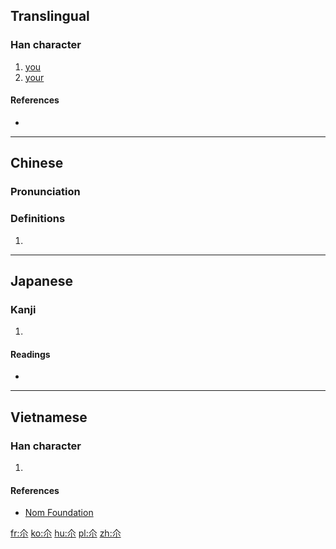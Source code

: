 {{also|爾}}
==Translingual==

===Han character===
{{Han char|rn=42|rad=小|as=02|sn=5|four=80900|canj=人火 (OF), XX人火 (XXOF)|ids=⿱𠆢小}}

# [[you]]
# [[your]]

====References====
* {{Han ref|kx=0297.011|dkj=07477|dj=0591.010|hdz=10111.050|uh=5C12|ud=23570|bh=C974|bd=51572}}

----

==Chinese==
{{zh-forms}}

===Pronunciation===
{{zh-pron
|m=ěr
|c=ji5
|mc=y
|oc=y
|ma=
|cat=pron
}}

===Definitions===
# {{rfdef|lang=zh}}

----

==Japanese==

===Kanji===
{{ja-kanji|grade=|rs=小02}}

# {{defn|lang=ja|sort=小02}}

====Readings====
* {{ja-readings|on=[[じ]] (ji), [[に]] (ni)|kun=[[しかり]] (shikari), [[わける]] (wakeru), [[なんじ]] (nanji), [[ちかい]] (chikai)}}

----

==Vietnamese==

===Han character===
{{vi-readings|rs=小02| hanviet = nhé}}

# {{defn|lang=vi|sort=小02}}

====References====
*[http://nomfoundation.org/common/nom_details.php?codepoint=5c12 Nom Foundation]

[[fr:尒]]
[[ko:尒]]
[[hu:尒]]
[[pl:尒]]
[[zh:尒]]